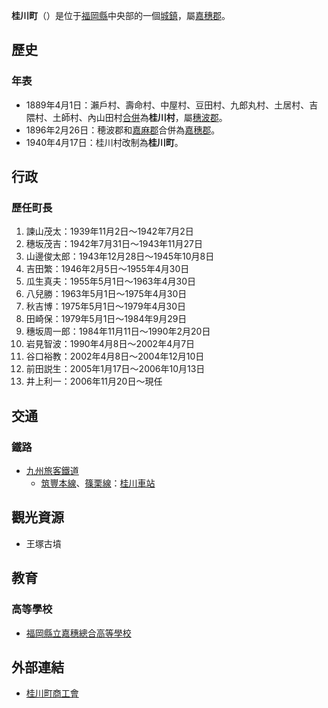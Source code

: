 {{日本町村
| 自治體名=桂川
| 町村=町
| 圖像=[[File:Round_side_of_Ozuka_Ancient_Grave_5.jpg|240px]]
| 圖像說明=[[王塚古墳|王塚古墳]]
| 町村章=[[File:Emblem_of_Keisen.gif|100px]]
| 日文原名=桂川町
| 平假名=けいせんまち
| 羅馬字拼音=Keisen-machi
| 都道府縣=福岡縣
| 支廳=
| 郡=嘉穗郡
| 編號=40421-7
| 面積=20.07
| 邊界未定=
| 人口=14,293
| 統計時間=2009年12月31日
| 自治體=[[飯塚市|飯塚市]]、[[嘉麻市|嘉麻市]]
| 樹=[[連香樹|連香樹]]
| 花=[[向日葵|向日葵]]
| 鳥=
| 其他象徵物=町花木
| 其他象徵=[[桂花|桂花]]
| 首長=井上利一
| 卸任日期=2010年11月20日
| 議員數=12
| 郵遞區號=820-0696
| 所在地=嘉穂郡桂川町大字土居424番地1号
| 電話號碼=948-65-1100
| 外部連結=http://www.town.keisen.fukuoka.jp/
| 經度=
| 緯度=
| 地圖=[[File:Keisen_in_Fukuoka_Prefecture.png|250px]]
| 註記=人口：[http://www.pref.fukuoka.lg.jp/gyoseishiryo/smalltype.html?type=15 福岡縣官方網站]
}}
'''桂川町'''（{{jpn|j=桂川町|hg=けいせんまち|rm=Keisen machi|f=y}}）是位于[[福岡縣|福岡縣]]中央部的一個[[城鎮|城鎮]]，屬[[嘉穗郡|嘉穗郡]]。

==歷史==
===年表===
* 1889年4月1日：瀨戶村、壽命村、中屋村、豆田村、九郎丸村、土居村、吉隈村、土師村、內山田村[[市町村合併|合併]]為'''桂川村'''，屬[[穗波郡|穗波郡]]。
* 1896年2月26日：穂波郡和[[嘉麻郡|嘉麻郡]]合併為[[嘉穗郡|嘉穗郡]]。
* 1940年4月17日：桂川村改制為'''桂川町'''。

==行政==
===歷任町長===
# 諫山茂太：1939年11月2日～1942年7月2日
# 穗坂茂吉：1942年7月31日～1943年11月27日
# 山邊俊太郎：1943年12月28日～1945年10月8日
# 吉田繁：1946年2月5日～1955年4月30日
# 瓜生真夫：1955年5月1日～1963年4月30日
# 八兒勝：1963年5月1日～1975年4月30日
# 秋吉博：1975年5月1日～1979年4月30日
# 田崎保：1979年5月1日～1984年9月29日
# 穗坂周一郎：1984年11月11日～1990年2月20日
# 岩見智波：1990年4月8日～2002年4月7日
# 谷口裕教：2002年4月8日～2004年12月10日
# 前田説生：2005年1月17日～2006年10月13日
# 井上利一：2006年11月20日～現任

==交通==
===鐵路===
* [[九州旅客鐵道|九州旅客鐵道]]
** [[筑豐本線|筑豐本線]]、[[篠栗線|篠栗線]]：[[桂川車站|桂川車站]]

==觀光資源==
* 王塚古墳

==教育==
===高等學校===
* [[福岡縣立嘉穗總合高等學校|福岡縣立嘉穗總合高等學校]]

==外部連結==
{{commonscat|Keisen, Fukuoka}}
* {{Ja}} [http://www.fukuoka.com/keisen/ 桂川町商工會] {{Wayback|url=http://www.fukuoka.com/keisen/ |date=20081205060316 }}

{{福岡縣}}{{Authority control}}